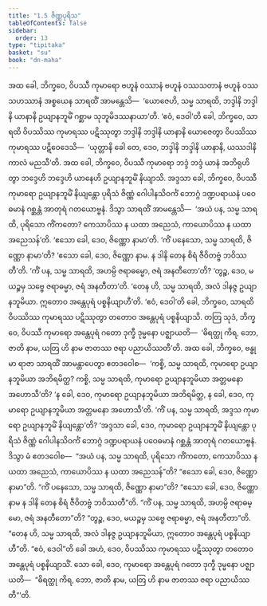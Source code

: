 ```yaml
---
title: "1.5 ဇိဏ္ဏပုရိသ"
tableOfContents: false
sidebar:
  order: 13
type: "tipitaka"
basket: "su"
book: "dn-maha"
---
```



<DynamicBreadcrumb />

<Division number="43" book="dn-maha">

<Paragraph number="92" book="dn-maha">
အထ ခေါ, ဘိက္ခဝေ, ဝိပဿီ ကုမာရော ဗဟူနံ ဝဿာနံ ဗဟူနံ ဝဿသတာနံ ဗဟူနံ ဝဿသဟဿာနံ အစ္စယေန သာရထိံ အာမန္တေသိ—  ‘ယောဇေဟိ, သမ္မ သာရထိ, ဘဒ္ဒါနိ ဘဒ္ဒါနိ ယာနာနိ ဥယျာနဘူမိံ ဂစ္ဆာမ သုဘူမိဒဿနာယာ’တိ. ‘ဧဝံ, ဒေဝါ’တိ ခေါ, ဘိက္ခဝေ, သာရထိ ဝိပဿိဿ ကုမာရဿ ပဋိဿုတွာ ဘဒ္ဒါနိ ဘဒ္ဒါနိ ယာနာနိ ယောဇေတွာ ဝိပဿိဿ ကုမာရဿ ပဋိဝေဒေသိ—  ‘ယုတ္တာနိ ခေါ တေ, ဒေဝ, ဘဒ္ဒါနိ ဘဒ္ဒါနိ ယာနာနိ, ယဿဒါနိ ကာလံ မညသီ’တိ. အထ ခေါ, ဘိက္ခဝေ, ဝိပဿီ ကုမာရော ဘဒ္ဒံ ဘဒ္ဒံ ယာနံ အဘိရုဟိတွာ ဘဒ္ဒေဟိ ဘဒ္ဒေဟိ ယာနေဟိ ဥယျာနဘူမိံ နိယျာသိ.
</Paragraph>

</Division>
<Division number="44" book="dn-maha">

<Paragraph number="93" book="dn-maha">
အဒ္ဒသာ ခေါ, ဘိက္ခဝေ, ဝိပဿီ ကုမာရော ဥယျာနဘူမိံ နိယျန္တော ပုရိသံ ဇိဏ္ဏံ ဂေါပါနသိဝင်္ကံ ဘောဂ္ဂံ ဒဏ္ဍပရာယနံ ပဝေဓမာနံ ဂစ္ဆန္တံ အာတုရံ ဂတယောဗ္ဗနံ. ဒိသွာ သာရထိံ အာမန္တေသိ—  ‘အယံ ပန, သမ္မ သာရထိ, ပုရိသော ကိံကတော? ကေသာပိဿ န ယထာ အညေသံ, ကာယောပိဿ န ယထာ အညေသန်’တိ. ‘ဧသော ခေါ, ဒေဝ, ဇိဏ္ဏော နာမာ’တိ. ‘ကိံ ပနေသော, သမ္မ သာရထိ, ဇိဏ္ဏော နာမာ’တိ? ‘ဧသော ခေါ, ဒေဝ, ဇိဏ္ဏော နာမ. န ဒါနိ တေန စိရံ ဇီဝိတဗ္ဗံ ဘဝိဿတီ’တိ. ‘ကိံ ပန, သမ္မ သာရထိ, အဟမ္ပိ ဇရာဓမ္မော, ဇရံ အနတီတော’တိ? ‘တွဉ္စ, ဒေဝ, မယဉ္စမှ သဗ္ဗေ ဇရာဓမ္မာ, ဇရံ အနတီတာ’တိ. ‘တေန ဟိ, သမ္မ သာရထိ, အလံ ဒါနဇ္ဇ ဥယျာနဘူမိယာ. ဣတောဝ အန္တေပုရံ ပစ္စနိယျာဟီ’တိ. ‘ဧဝံ, ဒေဝါ’တိ ခေါ, ဘိက္ခဝေ, သာရထိ ဝိပဿိဿ ကုမာရဿ ပဋိဿုတွာ တတောဝ အန္တေပုရံ ပစ္စနိယျာသိ. တတြ သုဒံ, ဘိက္ခဝေ, ဝိပဿီ ကုမာရော အန္တေပုရံ ဂတော ဒုက္ခီ ဒုမ္မနော ပဇ္ဈာယတိ—  ‘ဓိရတ္ထု ကိရ, ဘော, ဇာတိ နာမ, ယတြ ဟိ နာမ ဇာတဿ ဇရာ ပညာယိဿတီ’တိ.
</Paragraph>

</Division>
<Division number="45" book="dn-maha">

<Paragraph number="94" book="dn-maha">
အထ ခေါ, ဘိက္ခဝေ, ဗန္ဓုမာ ရာဇာ သာရထိံ အာမန္တာပေတွာ ဧတဒဝေါစ—  ‘ကစ္စိ, သမ္မ သာရထိ, ကုမာရော ဥယျာနဘူမိယာ အဘိရမိတ္ထ? ကစ္စိ, သမ္မ သာရထိ, ကုမာရော ဥယျာနဘူမိယာ အတ္တမနော အဟောသီ’တိ? ‘န ခေါ, ဒေဝ, ကုမာရော ဥယျာနဘူမိယာ အဘိရမိတ္ထ, န ခေါ, ဒေဝ, ကုမာရော ဥယျာနဘူမိယာ အတ္တမနော အဟောသီ’တိ. ‘ကိံ ပန, သမ္မ သာရထိ, အဒ္ဒသ ကုမာရော ဥယျာနဘူမိံ နိယျန္တော’တိ? ‘အဒ္ဒသာ ခေါ, ဒေဝ, ကုမာရော ဥယျာနဘူမိံ နိယျန္တော ပုရိသံ ဇိဏ္ဏံ ဂေါပါနသိဝင်္ကံ ဘောဂ္ဂံ ဒဏ္ဍပရာယနံ ပဝေဓမာနံ ဂစ္ဆန္တံ အာတုရံ ဂတယောဗ္ဗနံ. ဒိသွာ မံ ဧတဒဝေါစ—  “အယံ ပန, သမ္မ သာရထိ, ပုရိသော ကိံကတော, ကေသာပိဿ န ယထာ အညေသံ, ကာယောပိဿ န ယထာ အညေသန်”တိ? “ဧသော ခေါ, ဒေဝ, ဇိဏ္ဏော နာမာ”တိ. “ကိံ ပနေသော, သမ္မ သာရထိ, ဇိဏ္ဏော နာမာ”တိ? “ဧသော ခေါ, ဒေဝ, ဇိဏ္ဏော နာမ န ဒါနိ တေန စိရံ ဇီဝိတဗ္ဗံ ဘဝိဿတီ”တိ. “ကိံ ပန, သမ္မ သာရထိ, အဟမ္ပိ ဇရာဓမ္မော, ဇရံ အနတီတော”တိ? “တွဉ္စ, ဒေဝ, မယဉ္စမှ သဗ္ဗေ ဇရာဓမ္မာ, ဇရံ အနတီတာ”တိ.
</Paragraph>

<Paragraph number="95" book="dn-maha">
“တေန ဟိ, သမ္မ သာရထိ, အလံ ဒါနဇ္ဇ ဥယျာနဘူမိယာ, ဣတောဝ အန္တေပုရံ ပစ္စနိယျာဟီ”တိ. “ဧဝံ, ဒေဝါ”တိ ခေါ အဟံ, ဒေဝ, ဝိပဿိဿ ကုမာရဿ ပဋိဿုတွာ တတောဝ အန္တေပုရံ ပစ္စနိယျာသိံ. သော ခေါ, ဒေဝ, ကုမာရော အန္တေပုရံ ဂတော ဒုက္ခီ ဒုမ္မနော ပဇ္ဈာယတိ—  “ဓိရတ္ထု ကိရ, ဘော, ဇာတိ နာမ, ယတြ ဟိ နာမ ဇာတဿ ဇရာ ပညာယိဿတီ”’တိ.
</Paragraph>
</Division>